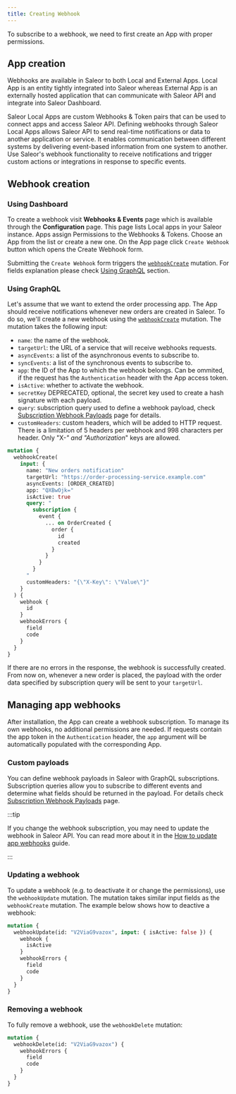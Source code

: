 ```yaml
---
title: Creating Webhook
---
```


To subscribe to a webhook, we need to first create an App with proper permissions.

## App creation

Webhooks are available in Saleor to both Local and External Apps. Local App is an entity tightly integrated into Saleor whereas External App is an externally hosted application that can communicate with Saleor API and integrate into Saleor Dashboard.

Saleor Local Apps are custom Webhooks & Token pairs that can be used to connect apps and access Saleor API. Defining webhooks through Saleor Local Apps allows Saleor API to send real-time notifications or data to another application or service. It enables communication between different systems by delivering event-based information from one system to another. Use Saleor's webhook functionality to receive notifications and trigger custom actions or integrations in response to specific events.

<!-- ### Using CLI

```bash
saleor app template
``` -->

<!-- TODO -->
<!-- ### Using Dashboard -->

<!-- TODO -->
<!-- ### Using GraphQL -->

## Webhook creation

<!-- Webhooks are an essential feature of Saleor that allow you to receive real-time notifications about specific events or actions occurring within your store. -->

<!-- TODO describe how it works in CLI

### Using CLI

To create a new webhook use

```bash
saleor webhook create
``` -->

### Using Dashboard

To create a webhook visit **Webhooks & Events** page which is available through the **Configuration** page. This page lists Local apps in your Saleor instance. Apps assign Permissions to the Webhooks & Tokens. Choose an App from the list or create a new one. On the App page click `Create Webhook` button which opens the Create Webhook form.

Submitting the `Create Webhook` form triggers the [`webhookCreate`](api-reference/webhooks/mutations/webhook-create.mdx) mutation. For fields explanation please check [Using GraphQL](#using-graphql-1) section.

### Using GraphQL

Let's assume that we want to extend the order processing app. The App should receive notifications whenever new orders are created in Saleor. To do so, we'll create a new webhook using the [`webhookCreate`](api-reference/webhooks/mutations/webhook-create.mdx) mutation. The mutation takes the following input:

- `name`: the name of the webhook.
- `targetUrl`: the URL of a service that will receive webhooks requests.
- `asyncEvents`: a list of the asynchronous events to subscribe to.
- `syncEvents`: a list of the synchronous events to subscribe to.
- `app`: the ID of the App to which the webhook belongs. Can be ommited, if the request has the `Authentication` header with the App access token.
- `isActive`: whether to activate the webhook.
- `secretKey` DEPRECATED, optional, the secret key used to create a hash signature with each payload.
- `query`: subscription query used to define a webhook payload, check [Subscription Webhook Payloads](subscription-webhook-payloads) page for details.
- `customHeaders`: custom headers, which will be added to HTTP request. There is a limitation of 5 headers per webhook and 998 characters per header. Only "X-_" and "Authorization_" keys are allowed.

```graphql {2-22}
mutation {
  webhookCreate(
    input: {
      name: "New orders notification"
      targetUrl: "https://order-processing-service.example.com"
      asyncEvents: [ORDER_CREATED]
      app: "QXBwOjk="
      isActive: true
      query: "
        subscription {
          event {
            ... on OrderCreated {
              order {
                id
                created
              }
            }
          }
        }
      "
      customHeaders: "{\"X-Key\": \"Value\"}"
    }
  ) {
    webhook {
      id
    }
    webhookErrors {
      field
      code
    }
  }
}
```

If there are no errors in the response, the webhook is successfully created. From now on, whenever a new order is placed, the payload with the order data specified by subscription query will be sent to your `targetUrl`.

## Managing app webhooks

After installation, the App can create a webhook subscription. To manage its own webhooks, no additional permissions are needed. If requests contain the app token in the `Authentication` header, the `app` argument will be automatically populated with the corresponding App.

### Custom payloads

You can define webhook payloads in Saleor with GraphQL subscriptions. Subscription queries allow you to subscribe to different events and determine what fields should be returned in the payload. For details check [Subscription Webhook Payloads](subscription-webhook-payloads) page.

:::tip

If you change the webhook subscription, you may need to update the webhook in Saleor API. You can read more about it in the [How to update app webhooks](developer/extending/apps/updating-app-webhooks.mdx) guide.

:::

### Updating a webhook

To update a webhook (e.g. to deactivate it or change the permissions), use the `webhookUpdate` mutation. The mutation takes similar input fields as the `webhookCreate` mutation. The example below shows how to deactive a webhook:

```graphql {2}
mutation {
  webhookUpdate(id: "V2ViaG9vazox", input: { isActive: false }) {
    webhook {
      isActive
    }
    webhookErrors {
      field
      code
    }
  }
}
```

<!-- TODO describe how it works in CLI

```bash
saleor webhook update
``` -->

### Removing a webhook

To fully remove a webhook, use the `webhookDelete` mutation:

```graphql {2}
mutation {
  webhookDelete(id: "V2ViaG9vazox") {
    webhookErrors {
      field
      code
    }
  }
}
```

<!-- TODO describe how it works in CLI

```bash
saleor webhook remove
``` -->
